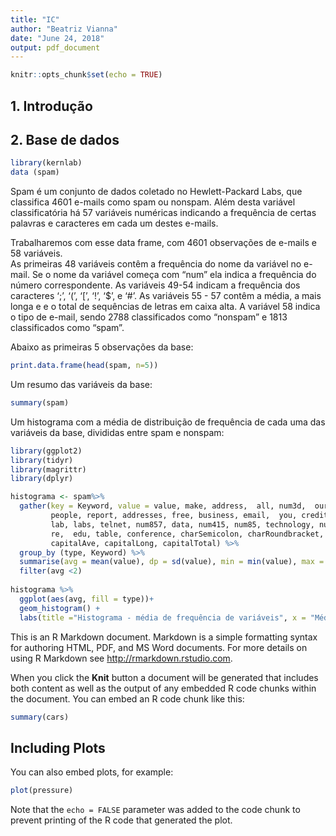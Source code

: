 ```yaml
---
title: "IC"
author: "Beatriz Vianna"
date: "June 24, 2018"
output: pdf_document
---
```


```r
knitr::opts_chunk$set(echo = TRUE)
```

## 1. Introdução

## 2. Base de dados

```r
library(kernlab)
data (spam)
```
Spam é um conjunto de dados coletado no Hewlett-Packard Labs, que classifica 4601 e-mails como spam ou nonspam.
Além desta variável classificatória há 57 variáveis numéricas indicando a frequência de certas palavras e caracteres em cada um destes e-mails.  

Trabalharemos com esse data frame, com 4601 observações de e-mails e 58 variáveis.  
As primeiras 48 variáveis contêm a frequência do nome da variável no e-mail. Se o nome da variável começa com "num" ela indica a frequência do número correspondente. As variáveis 49-54 indicam a frequência dos caracteres  ‘;’, ‘(’, ‘[’, ‘!’, ‘$’, e ‘#’. As variáveis 55 - 57 contêm a média, a mais longa e e o total de sequências de letras em caixa alta. A variável 58 indica o tipo de e-mail, sendo 2788 classificados como "nonspam" e 1813 classificados como "spam".  

Abaixo as primeiras 5 observações da base:  

```r
print.data.frame(head(spam, n=5))
```

Um resumo das variáveis da base:  
```r
summary(spam)
```

Um histograma com a média de distribuição de frequência de cada uma das variáveis da base, divididas entre spam e nonspam:

```r
library(ggplot2)
library(tidyr)
library(magrittr)
library(dplyr)

histograma <- spam%>% 
  gather(key = Keyword, value = value, make, address,  all, num3d,  our, over, remove, internet, order, mail,  receive, will,
         people, report, addresses, free, business, email,  you, credit, your, font, num000, money, hp, hpl, george, num650, 
         lab, labs, telnet, num857, data, num415, num85, technology, num1999, parts, pm, direct, cs, meeting, original, project,
         re,  edu, table, conference, charSemicolon, charRoundbracket, charSquarebracket, charExclamation, charDollar, charHash,
         capitalAve, capitalLong, capitalTotal) %>%
  group_by (type, Keyword) %>%
  summarise(avg = mean(value), dp = sd(value), min = min(value), max = max(value)) %>%
  filter(avg <2)
  
histograma %>%
  ggplot(aes(avg, fill = type))+
  geom_histogram() +
  labs(title ="Histograma - média de frequência de variáveis", x = "Média de frequência", y = "quantidade de palavras chave")
```

This is an R Markdown document. Markdown is a simple formatting syntax for authoring HTML, PDF, and MS Word documents. For more details on using R Markdown see <http://rmarkdown.rstudio.com>.

When you click the **Knit** button a document will be generated that includes both content as well as the output of any embedded R code chunks within the document. You can embed an R code chunk like this:

```r
summary(cars)
```

## Including Plots

You can also embed plots, for example:

```r
plot(pressure)
```

Note that the `echo = FALSE` parameter was added to the code chunk to prevent printing of the R code that generated the plot.
